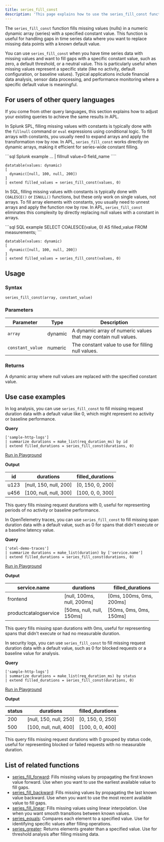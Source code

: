 ```yaml
---
title: series_fill_const
description: 'This page explains how to use the series_fill_const function in APL.'
---
```


The `series_fill_const` function fills missing values (nulls) in a numeric dynamic array (series) with a specified constant value. This function is useful for handling gaps in time series data where you want to replace missing data points with a known default value.

You can use `series_fill_const` when you have time series data with missing values and want to fill gaps with a specific constant value, such as zero, a default threshold, or a neutral value. This is particularly useful when missing values represent a specific state (like no activity, default configuration, or baseline values). Typical applications include financial data analysis, sensor data processing, and performance monitoring where a specific default value is meaningful.

## For users of other query languages

If you come from other query languages, this section explains how to adjust your existing queries to achieve the same results in APL.

<AccordionGroup>
<Accordion title="Splunk SPL users">

In Splunk SPL, filling missing values with constants is typically done with the `fillnull` command or `eval` expressions using conditional logic. To fill arrays with constants, you usually need to expand arrays and apply the transformation row by row. In APL, `series_fill_const` works directly on dynamic arrays, making it efficient for series-wide constant filling.

<CodeGroup>
```sql Splunk example
... | fillnull value=0 field_name
````

```kusto APL equivalent
datatable(values: dynamic)
[
  dynamic([null, 100, null, 200])
]
| extend filled_values = series_fill_const(values, 0)
```

</CodeGroup>

</Accordion>
<Accordion title="ANSI SQL users">

In SQL, filling missing values with constants is typically done with `COALESCE()` or `ISNULL()` functions, but these only work on single values, not arrays. To fill array elements with constants, you usually need to unnest arrays and apply the function row by row. In APL, `series_fill_const` eliminates this complexity by directly replacing null values with a constant in arrays.

<CodeGroup>
```sql SQL example
SELECT COALESCE(value, 0) AS filled_value
FROM measurements;
```

```kusto APL equivalent
datatable(values: dynamic)
[
  dynamic([null, 100, null, 200])
]
| extend filled_values = series_fill_const(values, 0)
```

</CodeGroup>

</Accordion>
</AccordionGroup>

## Usage

### Syntax

```kusto
series_fill_const(array, constant_value)
```

### Parameters

| Parameter | Type    | Description                        |
| --------- | ------- | ---------------------------------- |
| `array`   | dynamic | A dynamic array of numeric values that may contain null values. |
| `constant_value` | numeric | The constant value to use for filling null values. |

### Returns

A dynamic array where null values are replaced with the specified constant value.

## Use case examples

<Tabs>
<Tab title="Log analysis">

In log analysis, you can use `series_fill_const` to fill missing request duration data with a default value like 0, which might represent no activity or baseline performance.

**Query**

```kusto
['sample-http-logs']
| summarize durations = make_list(req_duration_ms) by id
| extend filled_durations = series_fill_const(durations, 0)
```

[Run in Playground](https://play.axiom.co/axiom-play-qf1k/query?initForm=%7B%22apl%22%3A%22%5B'sample-http-logs'%5D%20%7C%20summarize%20durations%20%3D%20make_list(req_duration_ms)%20by%20id%20%7C%20extend%20filled_durations%20%3D%20series_fill_const(durations%2C%200)%22%7D)

**Output**

| id   | durations           | filled_durations    |
| ---- | ------------------- | ------------------- |
| u123 | [null, 150, null, 200] | [0, 150, 0, 200] |
| u456 | [100, null, null, 300] | [100, 0, 0, 300] |

This query fills missing request durations with 0, useful for representing periods of no activity or baseline performance.

</Tab>
<Tab title="OpenTelemetry traces">

In OpenTelemetry traces, you can use `series_fill_const` to fill missing span duration data with a default value, such as 0 for spans that didn't execute or a baseline latency value.

**Query**

```kusto
['otel-demo-traces']
| summarize durations = make_list(duration) by ['service.name']
| extend filled_durations = series_fill_const(durations, 0)
```

[Run in Playground](https://play.axiom.co/axiom-play-qf1k/query?initForm=%7B%22apl%22%3A%22%5B'otel-demo-traces'%5D%20%7C%20summarize%20durations%20%3D%20make_list(duration)%20by%20%5B'service.name'%5D%20%7C%20extend%20filled_durations%20%3D%20series_fill_const(durations%2C%200)%22%7D)

**Output**

| service.name          | durations                | filled_durations         |
| --------------------- | ------------------------ | ------------------------ |
| frontend              | [null, 100ms, null, 200ms] | [0ms, 100ms, 0ms, 200ms] |
| productcatalogservice | [50ms, null, null, 150ms]  | [50ms, 0ms, 0ms, 150ms] |

This query fills missing span durations with 0ms, useful for representing spans that didn't execute or had no measurable duration.

</Tab>
<Tab title="Security logs">

In security logs, you can use `series_fill_const` to fill missing request duration data with a default value, such as 0 for blocked requests or a baseline value for analysis.

**Query**

```kusto
['sample-http-logs']
| summarize durations = make_list(req_duration_ms) by status
| extend filled_durations = series_fill_const(durations, 0)
```

[Run in Playground](https://play.axiom.co/axiom-play-qf1k/query?initForm=%7B%22apl%22%3A%22%5B'sample-http-logs'%5D%20%7C%20summarize%20durations%20%3D%20make_list(req_duration_ms)%20by%20status%20%7C%20extend%20filled_durations%20%3D%20series_fill_const(durations%2C%200)%22%7D)

**Output**

| status | durations           | filled_durations    |
| ------ | ------------------- | ------------------- |
| 200    | [null, 150, null, 250] | [0, 150, 0, 250] |
| 500    | [100, null, null, 400] | [100, 0, 0, 400] |

This query fills missing request durations with 0 grouped by status code, useful for representing blocked or failed requests with no measurable duration.

</Tab>
</Tabs>

## List of related functions

- [series_fill_forward](/apl/scalar-functions/time-series/series-fill-forward): Fills missing values by propagating the first known value forward. Use when you want to use the earliest available value to fill gaps.
- [series_fill_backward](/apl/scalar-functions/time-series/series-fill-backward): Fills missing values by propagating the last known value backward. Use when you want to use the most recent available value to fill gaps.
- [series_fill_linear](/apl/scalar-functions/time-series/series-fill-linear): Fills missing values using linear interpolation. Use when you want smooth transitions between known values.
- [series_equals](/apl/scalar-functions/time-series/series-equals): Compares each element to a specified value. Use for identifying specific values after filling operations.
- [series_greater](/apl/scalar-functions/time-series/series-greater): Returns elements greater than a specified value. Use for threshold analysis after filling missing data.
